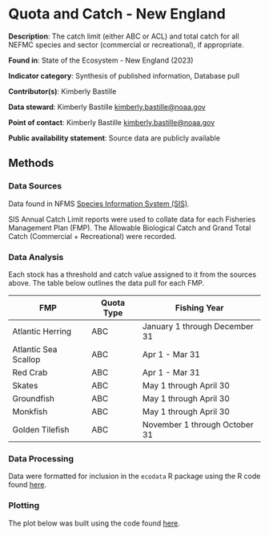 # Quota and Catch - New England 

**Description**: The catch limit (either ABC or ACL) and total catch for all NEFMC species and sector (commercial or recreational), if appropriate.

**Found in**:  State of the Ecosystem - New England (2023) 

**Indicator category**: Synthesis of published information, Database pull

**Contributor(s)**: Kimberly Bastille
  
**Data steward**: Kimberly Bastille <kimberly.bastille@noaa.gov>
  
**Point of contact**: Kimberly Bastille <kimberly.bastille@noaa.gov>
  
**Public availability statement**: Source data are publicly available

## Methods

### Data Sources

Data found in NFMS [Species Information System (SIS)](https://apps-st.fisheries.noaa.gov/sis/#no-back-button). 

SIS Annual Catch Limit reports were used to collate data for each Fisheries Management Plan (FMP). The Allowable Biological Catch and Grand Total Catch (Commercial + Recreational) were recorded. 

### Data Analysis

Each stock has a threshold and catch value assigned to it from the sources above. The table below outlines the data pull for each FMP. 

|  FMP              | Quota Type  |  Fishing Year    |  
|-------------------|-------------|------------------|
| Atlantic Herring  |  ABC       | January 1 through December 31
| Atlantic Sea Scallop | ABC | Apr 1 - Mar 31
| Red Crab | ABC |  Apr 1 - Mar 31
| Skates | ABC  | May 1 through April 30
| Groundfish | ABC | May 1 through April 30
| Monkfish  | ABC  | May 1 through April 30
| Golden Tilefish | ABC | November 1 through October 31



### Data Processing 

Data were formatted for inclusion in the `ecodata` R package using the R code found [here](https://github.com/NOAA-EDAB/ecodata/blob/master/data-raw/get_abc.acl.R).

### Plotting

The plot below was built using the code found
[here](https://raw.githubusercontent.com/NOAA-EDAB/ecodata/master/chunk-scripts/human_dimensions_NE.Rmd-abcacl-catch.R). 

```r

```

```r

```
